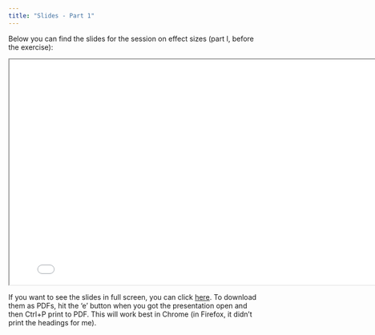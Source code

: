 ```yaml
---
title: "Slides - Part 1"
---
```


Below you can find the slides for the session on effect sizes (part I, before the exercise):

<div>

```{=html}
<iframe class="slide-deck" src="slides-part1/" width = "800" height = "450"></iframe>
```

</div>

If you want to see the slides in full screen, you can click [here](slides-part1/){target="_blank"}. To download them as PDFs, hit the 'e' button when you got the presentation open and then Ctrl+P print to PDF. This will work best in Chrome (in Firefox, it didn't print the headings for me).